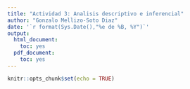 ```yaml
---
title: "Actividad 3: Analisis descriptivo e inferencial"
author: "Gonzalo Mellizo-Soto Diaz"
date: '`r format(Sys.Date(),"%e de %B, %Y")`'
output:
  html_document:
    toc: yes
  pdf_document:
    toc: yes
---
```


```r
knitr::opts_chunk$set(echo = TRUE)
```

```r

```


